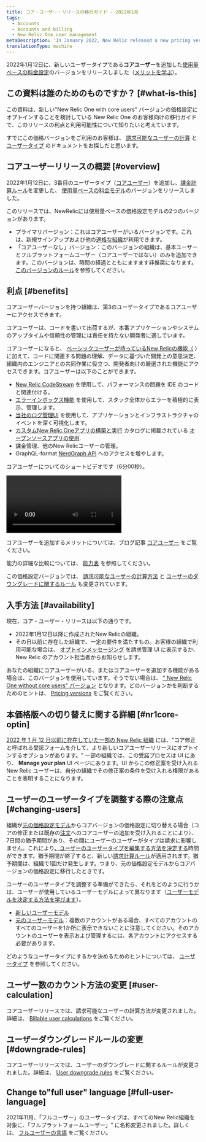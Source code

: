 ```yaml
---
title: コア・ユーザー・リリースの移行ガイド - 2022年1月
tags:
  - Accounts
  - Accounts and billing
  - New Relic One user management
metaDescription: 'In January 2022, New Relic released a new pricing version that included a new user type: core users.'
translationType: machine
---
```


2022年1月12日に、新しいユーザータイプである**コアユーザー**を追加した[使用量ベースの料金設定](/docs/accounts/accounts-billing/new-relic-one-pricing-billing/new-relic-one-pricing-billing)のバージョンをリリースしました（[メリットを学ぶ](#benefits)）。

## この資料は誰のためのものですか？ [#what-is-this]

この資料は、新しい"New Relic One with core users" バージョンの価格設定にオプトインすることを検討している New Relic One のお客様向けの移行ガイドで、このリリースの利点と利用可能性について知りたいと考えています。

すでにこの価格バージョンをご利用のお客様は、 [請求可能なユーザーの計算](/docs/accounts/accounts-billing/new-relic-one-pricing-billing/user-count-billing) と [ユーザータイプ](/docs/accounts/accounts-billing/new-relic-one-user-management/user-type) のドキュメントをお探しだと思います。

## コアユーザーリリースの概要 [#overview]

2022年1月12日に、3番目のユーザータイプ（[コアユーザー](#benefits)）を追加し、[課金計算ルール](/docs/accounts/accounts-billing/new-relic-one-pricing-billing/user-count-billing)を変更した、 [使用量ベースの料金モデル](/docs/accounts/accounts-billing/new-relic-one-pricing-billing/new-relic-one-pricing-billing)のバージョンをリリースしました。

このリリースでは、NewRelicには使用量ベースの価格設定モデルの2つのバージョンがあります。

* プライマリバージョン：これはコアユーザーがいるバージョンです。これは、新規サインアップおよび他の[適格な組織](#availability)が利用できます。
* 「コアユーザーなし」バージョン：このバージョンの組織は、基本ユーザーとフルプラットフォームユーザー（コアユーザーではない）のみを追加できます。このバージョンは、時間の経過とともにますます非推奨になります。[このバージョンのルール](/docs/accounts/accounts-billing/new-relic-one-pricing-billing/user-count-billing#non-core)を参照してください。

## 利点 [#benefits]

コアユーザーバージョンを持つ組織は、第3のユーザータイプであるコアユーザーにアクセスできます。

コアユーザーは、コードを書いて出荷するが、本番アプリケーションやシステムのアップタイムや信頼性の管理には責任を持たない開発者に適しています。

コアユーザーになると、 [ベーシックユーザーが持っているNew Relicの機能（](/docs/accounts/accounts-billing/new-relic-one-user-management/user-type) ）に加えて、コードに関連する問題の理解、データに基づいた開発上の意思決定、組織内のエンジニアとの共同作業に役立つ、開発者向けの厳選された機能にアクセスできます。コアユーザーは以下のことができます。

* [New Relic CodeStream](/docs/codestream/start-here/new-relic-codestream-quick-start) を使用して、パフォーマンスの問題を IDE のコードと関連付ける。
* [エラーインボックス機能](/docs/errors-inbox/errors-inbox) を使用して、スタック全体からエラーを積極的に表示、管理します。
* [当社のログ管理UI](/docs/logs/get-started/get-started-log-management) を使用して、アプリケーションとインフラストラクチャのイベントを深く可視化します。
* [カスタムNew Relic Oneアプリの構築と実行](/docs/new-relic-one/use-new-relic-one/build-new-relic-one/build-custom-new-relic-one-application) カタログに掲載されている [オープンソースアプリの使用](https://opensource.newrelic.com/nerdpacks).
* 課金管理、他のNew Relicユーザーの管理。
* GraphQL-format [NerdGraph API](/docs/apis/nerdgraph/get-started/introduction-new-relic-nerdgraph) へのアクセスを増やします。

コアユーザーについてのショートビデオです（6分00秒）。

<Video
  id="UAkAsGBfm_s"
  type="youtube"
/>

コアユーザーを追加するメリットについては、ブログ記事 [コアユーザー](https://newrelic.com/blog/nerdlog/core-user-usage-pricing) をご覧ください。

能力の詳細な比較については、 [能力表](/docs/accounts/accounts-billing/new-relic-one-user-management/user-type#user-type-capabilities) を参照してください。

この価格設定バージョンでは、 [請求可能なユーザーの計算方法](/docs/accounts/accounts-billing/new-relic-one-pricing-billing/user-count-billing#user-calculation) と [ユーザーのダウングレードに関するルール](/docs/accounts/accounts-billing/new-relic-one-pricing-billing/user-count-billing#downgrade-rules) も変更されています。

## 入手方法 [#availability]

現在、コア・ユーザー・リリースは以下の通りです。

* 2022年1月12日以降に作成されたNew Relicの組織。
* その日以前に存在した組織で、一定の要件を満たすもの。お客様の組織で利用可能な場合は、 [オプトインメッセージング](#nr1core-optin) を請求管理 UI に表示するか、New Relic のアカウント担当者からお知らせします。

あなたの組織にコアユーザーがいる、またはコアユーザーを追加する機能がある場合は、このバージョンを使用しています。そうでない場合は、 [" New Relic One without core users" バージョン](#overview) となります。どのバージョンかを判断するためのヒントは、 [Pricing versions](/docs/accounts/accounts-billing/new-relic-one-pricing-billing/user-count-billing#pricing-versions) をご覧ください。

## 本価格版への切り替えに関する詳細 [#nr1core-optin]

[2022 年 1 月 12 日以前に存在していた一部の New Relic 組織](#availability) には、"コア修正と呼ばれる受諾フォームを介して、より新しいコアユーザーリリースにオプトインするオプションがあります。" 一部の組織では、この受諾プロセスは UI にあり、 **Manage your plan** UI ページにあります。UI からこの修正案を受け入れる New Relic ユーザーは、自分の組織でその修正案の条件を受け入れる権限があることを表明することになります。

## ユーザーのユーザータイプを調整する際の注意点 [#changing-users]

組織が[元の価格設定モデル](/docs/accounts/original-accounts-billing/product-pricing/product-based-pricing)からコアバージョンの価格設定に切り替える場合（コアの修正または既存の[注文](/docs/licenses/license-information/product-definitions/new-relic-one-pricing-definitions/#order)へのコアユーザーの追加を受け入れることにより）、7日間の猶予期間があり、その間にユーザーのユーザーがタイプは請求に影響しません。これにより[、ユーザーのユーザータイプを編集する方法を決定する](/docs/accounts/accounts-billing/new-relic-one-user-management/user-type/#choose-user-type)時間ができます。猶予期間が終了すると、新しい[請求計算ルール](/docs/accounts/accounts-billing/new-relic-one-pricing-billing/user-count-billing)が適用されます。猶予期間は、組織で1回だけ発生します。つまり、元の価格設定モデルからコアバージョンの価格設定に移行したときです。

ユーザーのユーザータイプを調整する準備ができたら、それをどのように行うかは、ユーザーが使用しているユーザーモデルによって異なります（[ユーザーモデルを決定する方法を学びます](/docs/accounts/original-accounts-billing/original-users-roles/overview-user-models)）。

* [新しいユーザーモデル](/docs/accounts/accounts-billing/new-relic-one-user-management/user-management-ui-and-tasks/#edit-user-type)
* [元のユーザーモデル](/docs/accounts/original-accounts-billing/original-users-roles/users-roles-original-user-model/#update-user-type)：複数のアカウントがある場合、すべてのアカウントのすべてのユーザーを1か所に表示できないことに注意してください。そのアカウントのユーザーを表示および管理するには、各アカウントにアクセスする必要があります。

どのようなユーザータイプにするかを決めるためのヒントについては、 [ユーザータイプ](/docs/accounts/accounts-billing/new-relic-one-user-management/user-type) を参照してください。

## ユーザー数のカウント方法の変更 [#user-calculation]

コアユーザーリリースでは、請求可能なユーザーの計算方法が変更されました。詳細は、 [Billable user calculations](/docs/accounts/accounts-billing/new-relic-one-pricing-billing/user-count-billing#user-count) をご覧ください。

## ユーザーダウングレードルールの変更 [#downgrade-rules]

コアユーザーリリースでは、ユーザーのダウングレードに関するルールが変更されました。詳細は、 [User downgrade rules](/docs/accounts/accounts-billing/new-relic-one-pricing-billing/user-count-billing#user-downgrade-rules) をご覧ください。

## Change to"full user" language [#full-user-language]

2021年11月、「フルユーザー」のユーザータイプは、すべてのNew Relic組織を対象に、「フルプラットフォームユーザー」" に名称変更されました。詳しくは、 [フルユーザーの言語](/docs/accounts/accounts-billing/new-relic-one-user-management/user-type#full-user-language) をご覧ください。